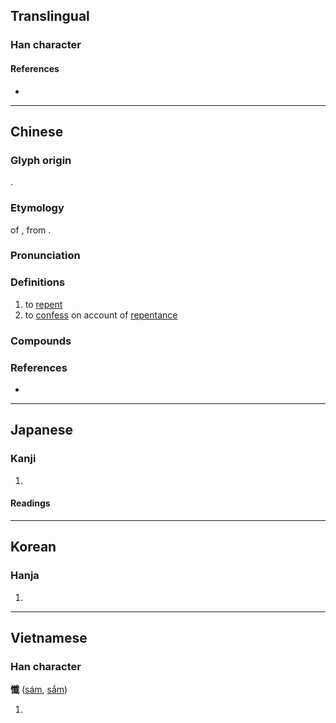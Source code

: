 {{also|忏|懴}}
{{character info/new}}
==Translingual==

===Han character===
{{Han char|rn=61|rad=心|as=17|sn=20|four=93050|canj=POIM|ids=⿰忄韱}}

====References====
* {{Han ref|kx=0408.340|dkj=11478|dj=0750.090|hdz=42370.150|uh=61FA|ud=25082|bh=C462|bd=50274}}

----

==Chinese==
{{zh-forms|s=忏|alt=懴,讖}}

===Glyph origin===
{{Han etym}}
{{Han compound|心|韱|c1=s|c2=p|t1=heart|ls=psc}}.

===Etymology===
{{clipping|lang=zh}} of {{ltc-l|懺摩|id=1,1|[[repentance]]}}, from {{bor|zh|sa|क्षमा||[[patience]]; [[forbearance]]; [[indulgence]]}}.

===Pronunciation===
{{zh-pron
|m=chàn
|c=caam3,cim3
|mn=chhàm
|w=2tshe
|mc=y
|oc=y
|cat=v
}}

===Definitions===
{{zh-hanzi}}

# to [[repent]]
# to [[confess]] on account of [[repentance]]

===Compounds===
{{zh-der|悔過自懺|大悲懺|懺悔|拜水懺|懺事|梁皇懺|梁皇寶懺|拜懺|懺七|水懺|禮懺|懺禮|懺悔錄|懺法|經懺}}

===References===
* {{R:yue:mfccd}}

----

==Japanese==

===Kanji===
{{ja-kanji|grade=|rs=心17}}

# {{defn|lang=ja|sort=心17}}

====Readings====
{{ja-readings
|on=ざん, さん
|kun=く-いる
}}

----

==Korean==

===Hanja===
{{ko-hanja|hangeul=[[참]]|eumhun=|rv=cham|mr=ch'am|y=cham}}

# {{defn|lang=ko|sort=心17}}

----

==Vietnamese==

===Han character===
'''懺''' ([[sám]], [[sắm]])

# {{defn|lang=vi}}